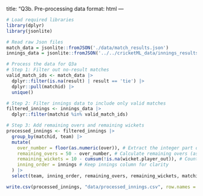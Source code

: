 title: "Q3b. Pre-processing data format: html ---

```r
# Load required libraries
library(dplyr)
library(jsonlite)

# Read raw Json files
match_data = jsonlite::fromJSON('./data/match_results.json')
innings_data = jsonlite::fromJSON('../../cricketML_data/innings_results.json')

# Process the data for Q3a
# Step 1: Filter out no-result matches
valid_match_ids <- match_data |> 
  dplyr::filter(is.na(result) | result == 'tie') |> 
  dplyr::pull(matchid) |> 
  unique()

# Step 2: Filter innings data to include only valid matches
filtered_innings <- innings_data |> 
  dplyr::filter(matchid %in% valid_match_ids)

# Step 3: Add remaining overs and remaining wickets
processed_innings <- filtered_innings |> 
  group_by(matchid, team) |> 
  mutate(
    over_number = floor(as.numeric(over)), # Extract the integer part of over (e.g., 0.1 becomes 0)
    remaining_overs = 50 - over_number, # Calculate remaining overs (assuming 50 overs max)
    remaining_wickets = 10 - cumsum(!is.na(wicket.player_out)), # Count dismissals cumulatively
    inning_order = innings # Keep innings column for clarity
  ) |> 
  select(team, inning_order, remaining_overs, remaining_wickets, matchid)

write.csv(processed_innings, "data/processed_innings.csv", row.names = FALSE)

```